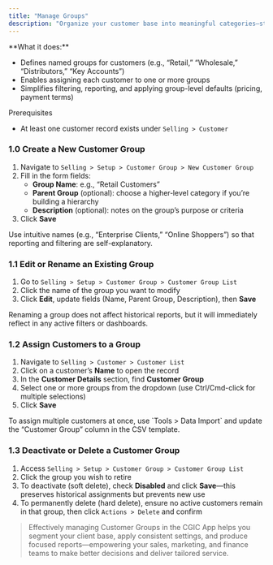 ```yaml
---
title: "Manage Groups"
description: "Organize your customer base into meaningful categories—streamlining segmentation, filtering, and reporting—by creating and maintaining Customer Groups in the CGIC App."
---
```


<Card title="Overview" icon="sparkles">
  **What it does:**

  - Defines named groups for customers (e.g., “Retail,” “Wholesale,” “Distributors,” “Key Accounts”)
  - Enables assigning each customer to one or more groups
  - Simplifies filtering, reporting, and applying group-level defaults (pricing, payment terms)
</Card>

<Info>
  Prerequisites

  - At least one customer record exists under `Selling > Customer`
</Info>

### 1.0 Create a New Customer Group

1. Navigate to `Selling > Setup > Customer Group > New Customer Group `
2. Fill in the form fields:
   - **Group Name**: e.g., “Retail Customers”
   - **Parent Group** (optional): choose a higher‐level category if you’re building a hierarchy
   - **Description** (optional): notes on the group’s purpose or criteria
3. Click **Save**

<Tip>
  Use intuitive names (e.g., “Enterprise Clients,” “Online Shoppers”) so that reporting and filtering are self-explanatory.
</Tip>

### 1.1 Edit or Rename an Existing Group

1. Go to `Selling > Setup > Customer Group > Customer Group List `
2. Click the name of the group you want to modify
3. Click **Edit**, update fields (Name, Parent Group, Description), then **Save**

<Warning>
  Renaming a group does not affect historical reports, but it will immediately reflect in any active filters or dashboards.
</Warning>

### 1.2 Assign Customers to a Group

1. Navigate to `Selling > Customer > Customer List`
2. Click on a customer’s **Name** to open the record
3. In the **Customer Details** section, find **Customer Group**
4. Select one or more groups from the dropdown (use Ctrl/Cmd-click for multiple selections)
5. Click **Save**

<Tip>
  To assign multiple customers at once, use `Tools > Data Import` and update the “Customer Group” column in the CSV template.
</Tip>

### 1.3 Deactivate or Delete a Customer Group

1. Access `Selling > Setup > Customer Group > Customer Group List`
2. Click the group you wish to retire
3. To deactivate (soft delete), check **Disabled** and click **Save**—this preserves historical assignments but prevents new use
4. To permanently delete (hard delete), ensure no active customers remain in that group, then click `Actions > Delete` and confirm

> Effectively managing Customer Groups in the CGIC App helps you segment your client base, apply consistent settings, and produce focused reports—empowering your sales, marketing, and finance teams to make better decisions and deliver tailored service.
